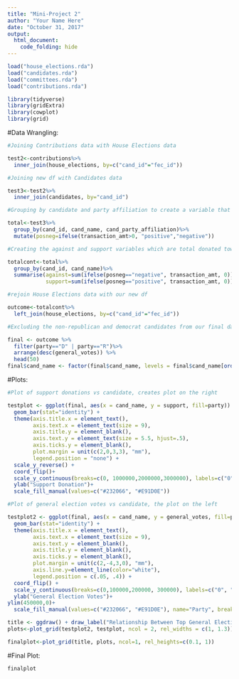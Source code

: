 ```yaml
---
title: "Mini-Project 2"
author: "Your Name Here"
date: "October 31, 2017"
output: 
  html_document:
    code_folding: hide
---
```


```r
load("house_elections.rda")
load("candidates.rda")
load("committees.rda")
load("contributions.rda")
```

```r
library(tidyverse)
library(gridExtra)
library(cowplot)
library(grid)
```

#Data Wrangling:

```r
#Joining Contributions data with House Elections data

test2<-contributions%>%
  inner_join(house_elections, by=c("cand_id"="fec_id"))  

#Joining new df with Candidates data

test3<-test2%>%
  inner_join(candidates, by="cand_id")   

#Grouping by candidate and party affiliation to create a variable that separates donations towards and against

total<-test3%>%
  group_by(cand_id, cand_name, cand_party_affiliation)%>%          
  mutate(posneg=ifelse(transaction_amt>0, "positive","negative"))  

#Creating the against and support variables which are total donated toward and against each cand.

totalcont<-total%>%
  group_by(cand_id, cand_name)%>% 
  summarise(against=sum(ifelse(posneg=="negative", transaction_amt, 0)),   
            support=sum(ifelse(posneg=="positive", transaction_amt, 0))) 

#rejoin House Elections data with our new df

outcome<-totalcont%>%
  left_join(house_elections, by=c("cand_id"="fec_id")) 

#Excluding the non-republican and democrat candidates from our final data set, then choosing the top 50 most vote earning candidates to visualize

final <- outcome %>%
  filter(party=="D" | party=="R")%>%   
  arrange(desc(general_votes)) %>%
  head(50)
final$cand_name <- factor(final$cand_name, levels = final$cand_name[order(final$general_votes)])
```

#Plots:

```r
#Plot of support donations vs candidate, creates plot on the right

testplot <- ggplot(final, aes(x = cand_name, y = support, fill=party)) +
  geom_bar(stat="identity") +
  theme(axis.title.x = element_text(), 
        axis.text.x = element_text(size = 9),
        axis.title.y = element_blank(),
        axis.text.y = element_text(size = 5.5, hjust=.5), 
        axis.ticks.y = element_blank(), 
        plot.margin = unit(c(2,0,3,3), "mm"),
        legend.position = "none") +
  scale_y_reverse() +
  coord_flip()+
  scale_y_continuous(breaks=c(0, 1000000,2000000,3000000), labels=c("0", "1M" , "2M", "3M"), expand=c(0,0))+
  ylab("Support Donation")+
  scale_fill_manual(values=c("#232066", "#E91D0E"))

#Plot of general election votes vs candidate, the plot on the left

testplot2 <- ggplot(final, aes(x = cand_name, y = general_votes, fill=party)) +
  geom_bar(stat="identity") +
  theme(axis.title.x = element_text(),
        axis.text.x = element_text(size = 9),
        axis.text.y = element_blank(),
        axis.title.y = element_blank(), 
        axis.ticks.y = element_blank(), 
        plot.margin = unit(c(2,-4,3,0), "mm"),
        axis.line.y=element_line(color="white"),
        legend.position = c(.05, .4)) +
  coord_flip() +
  scale_y_continuous(breaks=c(0,100000,200000, 300000), labels=c("0", "100K", "200K", "300K"), expand=c(0,0))+
  ylab("General Election Votes")+
ylim(450000,0)+
  scale_fill_manual(values=c("#232066", "#E91D0E"), name="Party", breaks = c("D", "R"), labels=c("Democrat", "Republican"))

title <- ggdraw() + draw_label("Relationship Between Top General Election Vote Candidates and Supporting Donations", fontface='bold', size=12)
plots<-plot_grid(testplot2, testplot, ncol = 2, rel_widths = c(1, 1.3))

finalplot<-plot_grid(title, plots, ncol=1, rel_heights=c(0.1, 1))
```

#Final Plot:

```r
finalplot
```
